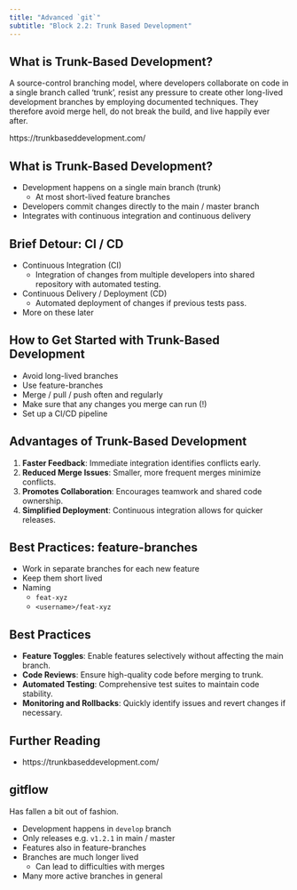 ```yaml
---
title: "Advanced `git`"
subtitle: "Block 2.2: Trunk Based Development"
---
```


## What is Trunk-Based Development?

A source-control branching model, where developers collaborate on code in a single branch called ‘trunk’, resist any pressure to create other long-lived development branches by employing documented techniques. They therefore avoid merge hell, do not break the build, and live happily ever after.

::: attribution
https://trunkbaseddevelopment.com/
:::

## What is Trunk-Based Development?

- Development happens on a single main branch (trunk)
  - At most short-lived feature branches
- Developers commit changes directly to the main / master branch
- Integrates with continuous integration and continuous delivery

## Brief Detour: CI / CD

- Continuous Integration (CI)
  - Integration of changes from multiple developers into shared repository with automated testing.
- Continuous Delivery / Deployment (CD)
  - Automated deployment of changes if previous tests pass.

- More on these later

## How to Get Started with Trunk-Based Development

- Avoid long-lived branches
- Use feature-branches
- Merge / pull / push often and regularly
- Make sure that any changes you merge can run (!)
- Set up a CI/CD pipeline

## Advantages of Trunk-Based Development

1. **Faster Feedback**: Immediate integration identifies conflicts early.
2. **Reduced Merge Issues**: Smaller, more frequent merges minimize conflicts.
3. **Promotes Collaboration**: Encourages teamwork and shared code ownership.
4. **Simplified Deployment**: Continuous integration allows for quicker releases.

## Best Practices: feature-branches

- Work in separate branches for each new feature
- Keep them short lived
- Naming
  - `feat-xyz`
  - `<username>/feat-xyz`

## Best Practices

- **Feature Toggles**: Enable features selectively without affecting the main branch.
- **Code Reviews**: Ensure high-quality code before merging to trunk.
- **Automated Testing**: Comprehensive test suites to maintain code stability.
- **Monitoring and Rollbacks**: Quickly identify issues and revert changes if necessary.

## Further Reading

- https://trunkbaseddevelopment.com/

## gitflow

Has fallen a bit out of fashion.

- Development happens in `develop` branch
- Only releases e.g. `v1.2.1` in main / master
- Features also in feature-branches
- Branches are much longer lived
  - Can lead to difficulties with merges
- Many more active branches in general
